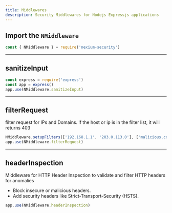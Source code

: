 ```yaml
---
title: Middlewares
description: Security Middlewares for Nodejs Expressjs applications
---
```


## Import the `NMiddleware`

```js
const { NMiddleware } = require('nexium-security')
```

---

## sanitizeInput

```js
const express = require('express')
const app = express()
app.use(NMiddleware.sanitizeInput)
```

---

## filterRequest

filter request for IPs and Domains. if the host or ip is in the filter list, it will returns 403

```js
NMiddleware.setupFilters(['192.168.1.1', '203.0.113.0'], ['malicious.com', 'badactor.net'])
app.use(NMiddleware.filterRequest)
```

---

## headerInspection

Middleware for HTTP Header Inspection to validate and filter HTTP headers for anomalies

- Block insecure or malicious headers.
- Add security headers like Strict-Transport-Security (HSTS).

```js
app.use(NMiddleware.headerInspection)
```
